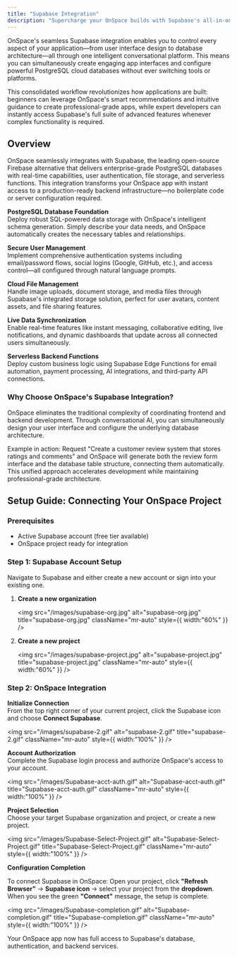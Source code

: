 ```yaml
---
title: "Supabase Integration"
description: "Supercharge your OnSpace builds with Supabase's all-in-one backend platform, creating dynamic full-stack applications with enterprise-grade capabilities."
---
```


OnSpace's seamless Supabase integration enables you to control every aspect of your application—from user interface design to database architecture—all through one intelligent conversational platform. This means you can simultaneously create engaging app interfaces and configure powerful PostgreSQL cloud databases without ever switching tools or platforms.

This consolidated workflow revolutionizes how applications are built: beginners can leverage OnSpace's smart recommendations and intuitive guidance to create professional-grade apps, while expert developers can instantly access Supabase's full suite of advanced features whenever complex functionality is required.

## Overview

OnSpace seamlessly integrates with Supabase, the leading open-source Firebase alternative that delivers enterprise-grade PostgreSQL databases with real-time capabilities, user authentication, file storage, and serverless functions. This integration transforms your OnSpace app with instant access to a production-ready backend infrastructure—no boilerplate code or server configuration required.

**PostgreSQL Database Foundation**\
Deploy robust SQL-powered data storage with OnSpace's intelligent schema generation. Simply describe your data needs, and OnSpace automatically creates the necessary tables and relationships.

**Secure User Management**\
Implement comprehensive authentication systems including email/password flows, social logins (Google, GitHub, etc.), and access control—all configured through natural language prompts.

**Cloud File Management**\
Handle image uploads, document storage, and media files through Supabase's integrated storage solution, perfect for user avatars, content assets, and file sharing features.

**Live Data Synchronization**\
Enable real-time features like instant messaging, collaborative editing, live notifications, and dynamic dashboards that update across all connected users simultaneously.

**Serverless Backend Functions**\
Deploy custom business logic using Supabase Edge Functions for email automation, payment processing, AI integrations, and third-party API connections.

### Why Choose OnSpace's Supabase Integration?

OnSpace eliminates the traditional complexity of coordinating frontend and backend development. Through conversational AI, you can simultaneously design your user interface and configure the underlying database architecture.

Example in action: Request "Create a customer review system that stores ratings and comments" and OnSpace will generate both the review form interface and the database table structure, connecting them automatically. This unified approach accelerates development while maintaining professional-grade architecture.

## **Setup Guide: Connecting Your OnSpace Project**

### **Prerequisites**

- Active Supabase account (free tier available)
- OnSpace project ready for integration

### **Step 1: Supabase Account Setup**

Navigate to Supabase and either create a new account or sign into your existing one.

1. **Create a new organization**

   <img
     src="/images/supabase-org.jpg"
     alt="supabase-org.jpg"
     title="supabase-org.jpg"
     className="mr-auto"
     style={{ width:"60%" }}
   />
2. **Create a new project**

   <img
     src="/images/supabase-project.jpg"
     alt="supabase-project.jpg"
     title="supabase-project.jpg"
     className="mr-auto"
     style={{ width:"60%" }}
   />

### Step 2: OnSpace Integration

**Initialize Connection**\
From the top right corner of your current project, click the Supabase icon and choose **Connect Supabase**.

<img
  src="/images/supabase-2.gif"
  alt="supabase-2.gif"
  title="supabase-2.gif"
  className="mr-auto"
  style={{ width:"100%" }}
/>

**Account Authorization**\
Complete the Supabase login process and authorize OnSpace's access to your account.

<img
  src="/images/Supabase-acct-auth.gif"
  alt="Supabase-acct-auth.gif"
  title="Supabase-acct-auth.gif"
  className="mr-auto"
  style={{ width:"100%" }}
/>

**Project Selection**\
Choose your target Supabase organization and project, or create a new project.

<img
  src="/images/Supabase-Select-Project.gif"
  alt="Supabase-Select-Project.gif"
  title="Supabase-Select-Project.gif"
  className="mr-auto"
  style={{ width:"100%" }}
/>

**Configuration Completion**

To connect Supabase in OnSpace: Open your project, click **"Refresh Browser"** → **Supabase icon** → select your project from the **dropdown**. When you see the green **"Connect"** message, the setup is complete.

<img
  src="/images/Supabase-completion.gif"
  alt="Supabase-completion.gif"
  title="Supabase-completion.gif"
  className="mr-auto"
  style={{ width:"100%" }}
/>

Your OnSpace app now has full access to Supabase's database, authentication, and backend services.
